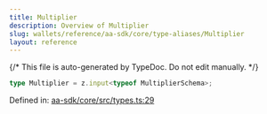 ```yaml
---
title: Multiplier
description: Overview of Multiplier
slug: wallets/reference/aa-sdk/core/type-aliases/Multiplier
layout: reference
---
```


{/* This file is auto-generated by TypeDoc. Do not edit manually. */}

```ts
type Multiplier = z.input<typeof MultiplierSchema>;
```

Defined in: [aa-sdk/core/src/types.ts:29](https://github.com/alchemyplatform/aa-sdk/blob/153785ddc87beb160382c2bae7dbafa4a66ade9a/aa-sdk/core/src/types.ts#L29)
